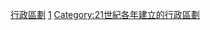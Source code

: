 {{Cat topic in year| topic=建立的行政區劃|year=2001}}
[[Category:2001年建立|行政區劃]]
[[Category:2000年代建立的行政區劃|1]]
[[Category:21世紀各年建立的行政區劃|Category:21世紀各年建立的行政區劃]]